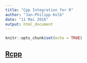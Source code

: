 ```yaml
---
title: "Cpp Integration for R"
author: "Jan-Philipp Kolb"
date: "11 Mai 2016"
output: html_document
---
```


```r
knitr::opts_chunk$set(echo = TRUE)
```

## [Rcpp](http://dirk.eddelbuettel.com/code/rcpp/Rcpp-introduction.pdf)